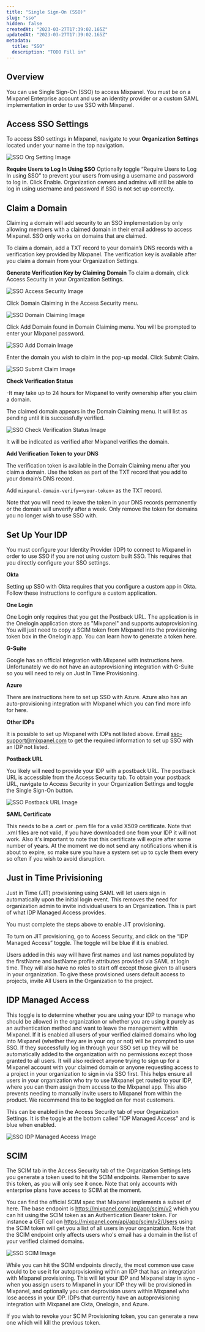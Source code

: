 ```yaml
---
title: "Single Sign-On (SSO)"
slug: "sso"
hidden: false
createdAt: "2023-03-27T17:39:02.165Z"
updatedAt: "2023-03-27T17:39:02.165Z"
metadata:
  title: "SSO"
  description: "TODO Fill in"
---
```


## Overview

You can use Single Sign-On (SSO) to access Mixpanel. You must be on a Mixpanel Enterprise account and use an identity provider or a custom SAML implementation in order to use SSO with Mixpanel. 

## Access SSO Settings

To access SSO settings in Mixpanel, navigate to your **Organization Settings** located under your name in the top navigation.

![SSO Org Setting Image](https://raw.githubusercontent.com/ranic/mixpanel-docs/main/media/Admin/SSO/sso_org_setting.png)

**Require Users to Log In Using SSO**
Optionally toggle “Require Users to Log In using SSO” to prevent your users from using a username and password to log in. Click Enable. Organization owners and admins will still be able to log in using username and password if SSO is not set up correctly.

## Claim a Domain

Claiming a domain will add security to an SSO implementation by only allowing members with a claimed domain in their email address to access Mixpanel. SSO only works on domains that are claimed. 

To claim a domain, add a TXT record to your domain’s DNS records with a verification key provided by Mixpanel. The verification key is available after you claim a domain from your Organization Settings.

**Generate Verification Key by Claiming Domain**
To claim a domain, click Access Security in your Organization Settings.

![SSO Access Security Image](https://raw.githubusercontent.com/ranic/mixpanel-docs/main/media/Admin/SSO/sso_access_security.png)

Click Domain Claiming in the Access Security menu.

![SSO Domain Claiming Image](https://raw.githubusercontent.com/ranic/mixpanel-docs/main/media/Admin/SSO/sso_domain_claiming.png)

Click Add Domain found in Domain Claiming menu. You will be prompted to enter your Mixpanel password.

![SSO Add Domain Image](https://raw.githubusercontent.com/ranic/mixpanel-docs/main/media/Admin/SSO/sso_add_domain.png)

Enter the domain you wish to claim in the pop-up modal. Click Submit Claim.

![SSO Submit Claim Image](https://raw.githubusercontent.com/ranic/mixpanel-docs/main/media/Admin/SSO/sso_submit_claim.png)

**Check Verification Status**

-It may take up to 24 hours for Mixpanel to verify ownership after you claim a domain.

The claimed domain appears in the Domain Claiming menu. It will list as pending until it is successfully verified.

![SSO Check Verification Status Image](https://raw.githubusercontent.com/ranic/mixpanel-docs/main/media/Admin/SSO/sso_check_verification_status.png)

It will be indicated as verified after Mixpanel verifies the domain.

**Add Verification Token to your DNS**

The verification token is available in the Domain Claiming menu after you claim a domain. Use the token as part of the TXT record that you add to your domain’s DNS record.

Add `mixpanel-domain-verify=<your-token>` as the TXT record.

Note that you will need to leave the token in your DNS records permanently or the domain will unverify after a week. Only remove the token for domains you no longer wish to use SSO with.

## Set Up Your IDP
  
You must configure your Identity Provider (IDP) to connect to Mixpanel in order to use SSO if you are not using custom built SSO. This requires that you directly configure your SSO settings.

**Okta**
  
Setting up SSO with Okta requires that you configure a custom app in Okta. Follow these instructions to configure a custom application.

**One Login**

One Login only requires that you get the Postback URL. The application is in the Onelogin application store as "Mixpanel" and supports autoprovisioning. You will just need to copy a SCIM token from Mixpanel into the provisioning token box in the Onelogin app. You can learn how to generate a token here.
  
**G-Suite**
  
Google has an official integration with Mixpanel with instructions here. Unfortunately we do not have an autoprovisioning integration with G-Suite so you will need to rely on Just In Time Provisioning.

**Azure**

There are instructions here to set up SSO with Azure. Azure also has an auto-provisioning integration with Mixpanel which you can find more info for here.

**Other IDPs**

It is possible to set up Mixpanel with IDPs not listed above. Email sso-support@mixpanel.com to get the required information to set up SSO with an IDP not listed.

**Postback URL**
 
You likely will need to provide your IDP with a postback URL. The postback URL is accessible from the Access Security tab. To obtain your postback URL, navigate to Access Security in your Organization Settings and toggle the Single Sign-On button.
  
![SSO Postback URL Image](https://raw.githubusercontent.com/ranic/mixpanel-docs/main/media/Admin/SSO/sso_postback_url.png)

**SAML Certificate**

This needs to be a .cert or .pem file for a valid X509 certificate. Note that .xml files are not valid, if you have downloaded one from your IDP it will not work. Also it's important to note that this certificate will expire after some number of years. At the moment we do not send any notifications when it is about to expire, so make sure you have a system set up to cycle them every so often if you wish to avoid disruption.

## Just in Time Privisioning

Just in Time (JIT) provisioning using SAML will let users sign in automatically upon the initial login event. This removes the need for organization admin to invite individual users to an Organization. This is part of what IDP Managed Access provides.

You must complete the steps above to enable JIT provisioning. 

To turn on JIT provisioning, go to Access Security, and click on the “IDP Managed Access” toggle. The toggle will be blue if it is enabled.

Users added in this way will have first names and last names populated by the firstName and lastName profile attributes provided via SAML at login time. They will also have no roles to start off except those given to all users in your organization. To give these provisioned users default access to projects, invite All Users in the Organization to the project.
  
## IDP Managed Access
  
This toggle is to determine whether you are using your IDP to manage who should be allowed in the organization or whether you are using it purely as an authentication method and want to leave the management within Mixpanel. If it is enabled all users of your verified claimed domains who log into Mixpanel (whether they are in your org or not) will be prompted to use SSO. If they successfully log in through your SSO set up they will be automatically added to the organization with no permissions except those granted to all users. It will also redirect anyone trying to sign up for a Mixpanel account with your claimed domain or anyone requesting access to a project in your organization to sign in via SSO first. This helps ensure all users in your organization who try to use Mixpanel get routed to your IDP, where you can them assign them access to the Mixpanel app. This also prevents needing to manually invite users to Mixpanel from within the product. We recommend this to be toggled on for most customers.

This can be enabled in the Access Security tab of your Organization Settings. It is the toggle at the bottom called "IDP Managed Access" and is blue when enabled.
  
![SSO IDP Managed Access Image](https://raw.githubusercontent.com/ranic/mixpanel-docs/main/media/Admin/SSO/sso_idp_managed_access.png)

## SCIM

The SCIM tab in the Access Security tab of the Organization Settings lets you generate a token used to hit the SCIM endpoints. Remember to save this token, as you will only see it once. Note that only accounts with enterprise plans have access to SCIM at the moment.

You can find the official SCIM spec that Mixpanel implements a subset of here. The base endpoint is https://mixpanel.com/api/app/scim/v2 which you can hit using the SCIM token as an Authentication Bearer token. For instance a GET call on https://mixpanel.com/api/app/scim/v2/Users using the SCIM token will get you a list of all users in your organization. Note that the SCIM endpoint only affects users who's email has a domain in the list of your verified claimed domains.
  
![SSO SCIM Image](https://raw.githubusercontent.com/ranic/mixpanel-docs/main/media/Admin/SSO/sso_scim.png)
  
While you can hit the SCIM endpoints directly, the most common use case would to be use it for autoprovisioning within an IDP that has an integration with Mixpanel provisioning. This will let your IDP and Mixpanel stay in sync - when you assign users to Mixpanel in your IDP they will be provisioned in Mixpanel, and optionally you can deprovision users within Mixpanel who lose access in your IDP. IDPs that currently have an autoprovisioning integration with Mixpanel are Okta, Onelogin, and Azure.

If you wish to revoke your SCIM Provisioning token, you can generate a new one which will kill the previous token.
